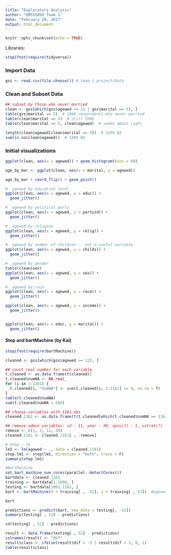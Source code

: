 ---
title: "Exploratory Analysis"
author: "QMSS5069 Team 1"
date: "February 20, 2017"
output: html_document
---

```{r setup, include=FALSE}
knitr::opts_chunk$set(echo = TRUE)
```

Libraries:
```{r, message=FALSE, warning=TRUE}
stopifnot(require(tidyverse))
```


### Import Data
```{r}
gss <- read.csv(file.choose()) # team_1_project/Data
```

### Clean and Subset Data
```{r}
## subset by those who never married
clean <- gss[which(gss$agewed >= 12 | gss$marital == 5), ]
table(gss$marital == 5)  # 1080 respondents who never married
table(clean$marital == 5)  # still 1080
table(clean$marital == 5, clean$agewed)  # seems about right

length(clean$agewed[clean$marital == 5])  # 1080 NA
sum(is.na(clean$agewed))  # 1080 NA

```

### Initial visualizations
```{r}
ggplot(clean, aes(x = agewed)) + geom_histogram(bins = 60)

age_by_mar <- ggplot(clean, aes(x = marital, y = agewed))

age_by_mar + coord_flip() + geom_point()

#  agewed by education level
ggplot(clean, aes(x = agewed, y = educ)) +
  geom_jitter()

#  agewed by political party
ggplot(clean, aes(x = agewed, y = partyid)) +
  geom_jitter()

#  agewed by religion
ggplot(clean, aes(x = agewed, y = relig)) +
  geom_jitter()

#  agewed by number of children -- not a useful variable
ggplot(clean, aes(x = agewed, y = childs)) +
  geom_jitter()

#  agewed by gender
table(clean$sex)
ggplot(clean, aes(x = agewed, y = sex)) +
  geom_jitter()

#  agewed by race
ggplot(clean, aes(x = agewed, y = race)) +
  geom_jitter()

ggplot(clean, aes(x = agewed, y = income)) +
  geom_jitter()


ggplot(clean, aes(x = educ, y = marital)) +
  geom_jitter()
```


#### Step and bartMachine (by Kai)
```{r}
stopifnot(require(bartMachine))

cleaned <- gss[which(gss$agewed >= 12), ]

## count real number for each variable
t.cleaned <- as.data.frame(t(cleaned))
t.cleaned$numNA <- NA_real_
for (i in 1:1261) {    
  t.cleaned[i, "numNA"] <- sum(t.cleaned[i, 1:1161] >= 0, na.rm = T)
}
table(t.cleaned$numNA)
sum(t.cleaned$numNA > 500)

## choose variables with 1161 obs
cleaned.1161 <- as.data.frame(t(t.cleaned[which(t.cleaned$numNA == 1161), 1:1161]))

## remove admin variables: id - 11, year - 38, vpsu(?) - 1, vstrat(?) - 2
remove <- c(1, 2, 11, 38)
cleaned.1161 <- cleaned.1161[ , -remove]

# Step - lm
lm1 <- lm(agewed ~ ., data = cleaned.1161)
step.lm1 <- step(lm1, direction = "both", trace = F)
summary(step.lm1)

#BartMachine
set_bart_machine_num_cores(parallel::detectCores())
bartdata <- cleaned.1161
training <- bartdata[1:1000, ]
testing <- bartdata[1001:1161, ]
bart <- bartMachine(X = training[ , -52], y = training[ , 52])  #agewed = 847 in raw data-remove

bart

predictions <- predict(bart, new_data = testing[, -52])
summary(testing[ , 52] - predictions)

sd(testing[ , 52] - predictions)

result <- data.frame(testing[ , 52] - predictions)
colnames(result) <- "dif"
result$class <- ifelse(result$dif < -3 | result$dif > 3, 0, 1)
table(result$class)
```

